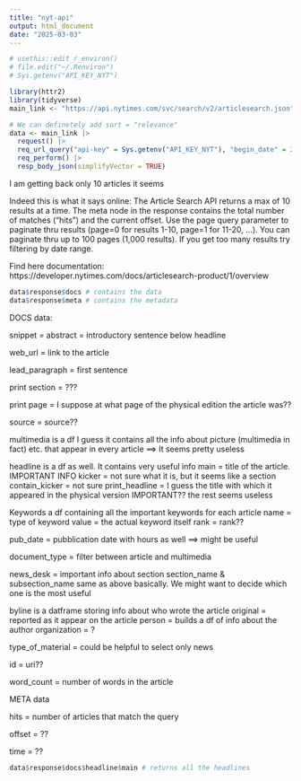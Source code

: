 ```yaml
---
title: "nyt-api"
output: html_document
date: "2025-03-03"
---
```


```r
# usethis::edit_r_environ()
# file.edit("~/.Renviron")
# Sys.getenv("API_KEY_NYT")
```

```r
library(httr2)
library(tidyverse)
main_link <- "https://api.nytimes.com/svc/search/v2/articlesearch.json"

# We can definetely add sort = "relevance"
data <- main_link |> 
  request() |>
  req_url_query("api-key" = Sys.getenv("API_KEY_NYT"), "begin_date" = 20200101, "end_date" = 20200102) |> 
  req_perform() |> 
  resp_body_json(simplifyVector = TRUE)
```

I am getting back only 10 articles it seems

Indeed this is what it says online:
The Article Search API returns a max of 10 results at a time. The meta node in the response contains the total number of matches ("hits") and the current offset. Use the page query parameter to paginate thru results (page=0 for results 1-10, page=1 for 11-20, ...). You can paginate thru up to 100 pages (1,000 results). If you get too many results try filtering by date range.

Find here documentation: https://developer.nytimes.com/docs/articlesearch-product/1/overview


```r
data$response$docs # contains the data
data$response$meta # contains the metadata
```

DOCS data:

snippet = abstract = introductory sentence below headline

web_url = link to the article

lead_paragraph = first sentence

print section = ???

print page = I suppose at what page of the physical edition the article was??

source = source??

multimedia is a df I guess it contains all the info about picture (multimedia in fact) etc. that appear in every article ==> It seems pretty useless

headline is a df as well. It contains very useful info
  main = title of the article. IMPORTANT INFO
  kicker = not sure what it is, but it seems like a section
  contain_kicker = not sure
  print_headline = I guess the title with which it appeared in the physical version IMPORTANT??
  the rest seems useless

Keywords a df containing all the important keywords for each article
  name = type of keyword
  value = the actual keyword itself
  rank = rank??
  
pub_date = pubblication date with hours as well ==> might be useful

document_type = filter between article and multimedia

news_desk = important info about section
section_name & subsection_name same as above basically. We might want to decide which one is the most useful

byline is a datframe storing info about who wrote the article
  original = reported as it appear on the article
  person = builds a df of info about the author
  organization = ?
  
type_of_material = could be helpful to select only news

id = uri??

word_count = number of words in the article



META data

hits = number of articles that match the query

offset = ??

time = ??



```r
data$response$docs$headline$main # returns all the headlines
```




